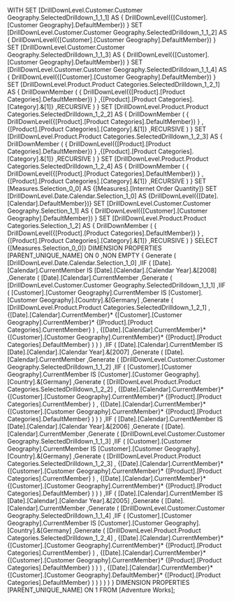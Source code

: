 WITH 
  SET [DrillDownLevel.Customer.Customer Geography.SelectedDrilldown_1_1_1] AS 
    {
      DrillDownLevel({[Customer].[Customer Geography].DefaultMember})
    } 
  SET [DrillDownLevel.Customer.Customer Geography.SelectedDrilldown_1_1_2] AS 
    {
      DrillDownLevel({[Customer].[Customer Geography].DefaultMember})
    } 
  SET [DrillDownLevel.Customer.Customer Geography.SelectedDrilldown_1_1_3] AS 
    {
      DrillDownLevel({[Customer].[Customer Geography].DefaultMember})
    } 
  SET [DrillDownLevel.Customer.Customer Geography.SelectedDrilldown_1_1_4] AS 
    {
      DrillDownLevel({[Customer].[Customer Geography].DefaultMember})
    } 
  SET [DrillDownLevel.Product.Product Categories.SelectedDrilldown_1_2_1] AS 
    {
      DrillDownMember
      (
        {
          DrillDownLevel({[Product].[Product Categories].DefaultMember})
        }
       ,{[Product].[Product Categories].[Category].&[1]}
       ,RECURSIVE
      )
    } 
  SET [DrillDownLevel.Product.Product Categories.SelectedDrilldown_1_2_2] AS 
    {
      DrillDownMember
      (
        {
          DrillDownLevel({[Product].[Product Categories].DefaultMember})
        }
       ,{[Product].[Product Categories].[Category].&[1]}
       ,RECURSIVE
      )
    } 
  SET [DrillDownLevel.Product.Product Categories.SelectedDrilldown_1_2_3] AS 
    {
      DrillDownMember
      (
        {
          DrillDownLevel({[Product].[Product Categories].DefaultMember})
        }
       ,{[Product].[Product Categories].[Category].&[1]}
       ,RECURSIVE
      )
    } 
  SET [DrillDownLevel.Product.Product Categories.SelectedDrilldown_1_2_4] AS 
    {
      DrillDownMember
      (
        {
          DrillDownLevel({[Product].[Product Categories].DefaultMember})
        }
       ,{[Product].[Product Categories].[Category].&[1]}
       ,RECURSIVE
      )
    } 
  SET [Measures.Selection_0_0] AS 
    {[Measures].[Internet Order Quantity]} 
  SET [DrillDownLevel.Date.Calendar.Selection_1_0] AS 
    {DrillDownLevel({[Date].[Calendar].DefaultMember})} 
  SET [DrillDownLevel.Customer.Customer Geography.Selection_1_1] AS 
    {
      DrillDownLevel({[Customer].[Customer Geography].DefaultMember})
    } 
  SET [DrillDownLevel.Product.Product Categories.Selection_1_2] AS 
    {
      DrillDownMember
      (
        {
          DrillDownLevel({[Product].[Product Categories].DefaultMember})
        }
       ,{[Product].[Product Categories].[Category].&[1]}
       ,RECURSIVE
      )
    } 
SELECT 
  {[Measures.Selection_0_0]}
  DIMENSION PROPERTIES [PARENT_UNIQUE_NAME]  ON 0
 ,NON EMPTY 
    {
      Generate
      (
        [DrillDownLevel.Date.Calendar.Selection_1_0]
       ,IIF
        (
            [Date].[Calendar].CurrentMember
          IS 
            [Date].[Calendar].[Calendar Year].&[2008]
         ,Generate
          (
            [Date].[Calendar].CurrentMember
           ,Generate
            (
              [DrillDownLevel.Customer.Customer Geography.SelectedDrilldown_1_1_1]
             ,IIF
              (
                  [Customer].[Customer Geography].CurrentMember
                IS 
                  [Customer].[Customer Geography].[Country].&[Germany]
               ,Generate
                (
                  [DrillDownLevel.Product.Product Categories.SelectedDrilldown_1_2_1]
                 ,
                    {[Date].[Calendar].CurrentMember}*
                    {[Customer].[Customer Geography].CurrentMember}*
                    {[Product].[Product Categories].CurrentMember}
                )
               ,
                  {[Date].[Calendar].CurrentMember}*
                  {[Customer].[Customer Geography].CurrentMember}*
                  {[Product].[Product Categories].DefaultMember}
              )
            )
          )
         ,IIF
          (
              [Date].[Calendar].CurrentMember
            IS 
              [Date].[Calendar].[Calendar Year].&[2007]
           ,Generate
            (
              [Date].[Calendar].CurrentMember
             ,Generate
              (
                [DrillDownLevel.Customer.Customer Geography.SelectedDrilldown_1_1_2]
               ,IIF
                (
                    [Customer].[Customer Geography].CurrentMember
                  IS 
                    [Customer].[Customer Geography].[Country].&[Germany]
                 ,Generate
                  (
                    [DrillDownLevel.Product.Product Categories.SelectedDrilldown_1_2_2]
                   ,
                      {[Date].[Calendar].CurrentMember}*
                      {[Customer].[Customer Geography].CurrentMember}*
                      {[Product].[Product Categories].CurrentMember}
                  )
                 ,
                    {[Date].[Calendar].CurrentMember}*
                    {[Customer].[Customer Geography].CurrentMember}*
                    {[Product].[Product Categories].DefaultMember}
                )
              )
            )
           ,IIF
            (
                [Date].[Calendar].CurrentMember
              IS 
                [Date].[Calendar].[Calendar Year].&[2006]
             ,Generate
              (
                [Date].[Calendar].CurrentMember
               ,Generate
                (
                  [DrillDownLevel.Customer.Customer Geography.SelectedDrilldown_1_1_3]
                 ,IIF
                  (
                      [Customer].[Customer Geography].CurrentMember
                    IS 
                      [Customer].[Customer Geography].[Country].&[Germany]
                   ,Generate
                    (
                      [DrillDownLevel.Product.Product Categories.SelectedDrilldown_1_2_3]
                     ,
                        {[Date].[Calendar].CurrentMember}*
                        {[Customer].[Customer Geography].CurrentMember}*
                        {[Product].[Product Categories].CurrentMember}
                    )
                   ,
                      {[Date].[Calendar].CurrentMember}*
                      {[Customer].[Customer Geography].CurrentMember}*
                      {[Product].[Product Categories].DefaultMember}
                  )
                )
              )
             ,IIF
              (
                  [Date].[Calendar].CurrentMember
                IS 
                  [Date].[Calendar].[Calendar Year].&[2005]
               ,Generate
                (
                  [Date].[Calendar].CurrentMember
                 ,Generate
                  (
                    [DrillDownLevel.Customer.Customer Geography.SelectedDrilldown_1_1_4]
                   ,IIF
                    (
                        [Customer].[Customer Geography].CurrentMember
                      IS 
                        [Customer].[Customer Geography].[Country].&[Germany]
                     ,Generate
                      (
                        [DrillDownLevel.Product.Product Categories.SelectedDrilldown_1_2_4]
                       ,
                          {[Date].[Calendar].CurrentMember}*
                          {[Customer].[Customer Geography].CurrentMember}*
                          {[Product].[Product Categories].CurrentMember}
                      )
                     ,
                        {[Date].[Calendar].CurrentMember}*
                        {[Customer].[Customer Geography].CurrentMember}*
                        {[Product].[Product Categories].DefaultMember}
                    )
                  )
                )
               ,
                  {[Date].[Calendar].CurrentMember}*
                  {[Customer].[Customer Geography].DefaultMember}*
                  {[Product].[Product Categories].DefaultMember}
              )
            )
          )
        )
      )
    }
  DIMENSION PROPERTIES [PARENT_UNIQUE_NAME]  ON 1
FROM [Adventure Works];

